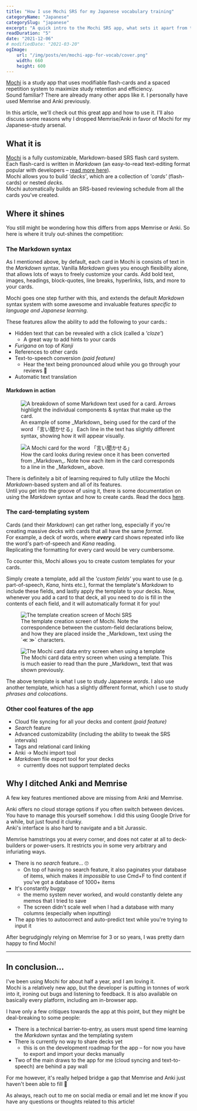 ```yaml
---
title: "How I use Mochi SRS for my Japanese vocabulary training"
categoryName: "Japanese"
categorySlug: "japanese"
excerpt: "A quick intro to the Mochi SRS app, what sets it apart from the competition, and how you can use its features to improve your study"
readDuration: "5"
date: "2021-12-06"
# modifiedDate: "2021-03-20"
ogImage:
    url: "/img/posts/en/mochi-app-for-vocab/cover.png"
    width: 660
    height: 600
---
```


[Mochi](https://mochi.cards/) is a study app that uses modifiable flash-cards and a spaced repetition system to maximize study retention and efficiency.  
Sound familiar? There are already many other apps like it. I personally have used Memrise and Anki previously.

In this article, we'll check out this great app and how to use it. I'll also discuss some reasons why I dropped Memrise/Anki in favor of Mochi for my Japanese-study arsenal.

## What it is

[Mochi](https://mochi.cards/) is a fully customizable, Markdown-based SRS flash card system.  
Each flash-card is written in _Markdown_ (an easy-to-read text-editing format popular with developers – [read more here](https://docs.github.com/en/github/writing-on-github/getting-started-with-writing-and-formatting-on-github/basic-writing-and-formatting-syntax)).  
Mochi allows you to build _'decks'_, which are a collection of _'cards'_ (flash-cards) or nested _decks_.  
Mochi automatically builds an SRS-based reviewing schedule from all the cards you've created.

## Where it shines

You still might be wondering how this differs from apps Memrise or Anki. So here is where it truly out-shines the competition:

### The Markdown syntax

As I mentioned above, by default, each card in Mochi is consists of text in the _Markdown_ syntax. Vanilla _Markdown_ gives you enough flexibility alone, that allows lots of ways to freely customize your cards. Add bold text, images, headings, block-quotes, line breaks, hyperlinks, lists, and more to your cards.

Mochi goes one step further with this, and extends the default _Markdown_ syntax system with some awesome and invaluable features _specific to language and Japanese learning_.

These features allow the ability to add the following to your cards.:

-   Hidden text that can be revealed with a click (called a _'cloze'_)
    -   A great way to add hints to your cards
-   _Furigana_ on top of _Kanji_
-   References to other cards
-   Text-to-speech conversion _(paid feature)_
    -   Hear the text being pronounced aloud while you go through your reviews 🙌
-   Automatic text translation

#### Markdown in action

<figure>
    <img
        src="/img/posts/en/mochi-app-for-vocab/md-example.png"
        alt="A breakdown of some Markdown text used for a card. Arrows highlight the individual components & syntax that make up the card."
    />
    <figcaption>
        An example of some _Markdown_ being used for the card of the word
        「言い聞かせる」 Each line in the text has slightly different syntax,
        showing how it will appear visually.
    </figcaption>
</figure>

<figure>
    <img
        src="/img/posts/en/mochi-app-for-vocab/fin-example.png"
        alt="A Mochi card for the word 「言い聞かせる」"
    />
    <figcaption>
        How the card looks during review once it has been converted from
        _Markdown_. Note how each item in the card corresponds to a line in the
        _Markdown_ above.
    </figcaption>
</figure>

There is definitely a bit of learning required to fully utilize the Mochi _Markdown_-based system and all of its features.  
Until you get into the groove of using it, there is some documentation on using the _Markdown_ syntax and how to create cards. Read the docs [here](https://mochi.cards/docs/).

### The card-templating system

Cards (and their _Markdown_) can get rather long, especially if you're creating massive decks with cards that all have the same _format_.  
For example, a deck of words, where **_every_** card shows repeated info like the word's part-of-speech and _Kana_ reading.  
Replicating the formatting for every card would be very cumbersome.

To counter this, Mochi allows you to create custom templates for your cards.

Simply create a template, add all the _'custom fields'_ you want to use (e.g. part-of-speech, _Kana_, hints etc.), format the template's _Markdown_ to include these fields, and lastly apply the template to your decks. Now, whenever you add a card to that deck, all you need to do is fill in the contents of each field, and it will automatically format it for you!

<figure>
    <img
        src="/img/posts/en/mochi-app-for-vocab/template-creation.png"
        alt="The template creation screen of Mochi SRS"
    />
    <figcaption>
        The template creation screen of Mochi. Note the correspondence between
        the custom-field declarations below, and how they are placed inside the
        _Markdown_ text using the `≪ ≫` characters.
    </figcaption>
</figure>

<figure>
    <img
        src="/img/posts/en/mochi-app-for-vocab/template-entry.png"
        alt="The Mochi card data entry screen when using a template"
    />
    <figcaption>
        The Mochi card data entry screen when using a template. This is much
        easier to read than the pure _Markdown_ text that was shown previously.
    </figcaption>
</figure>

The above template is what I use to study Japanese _words_. I also use another template, which has a slightly different format, which I use to study _phrases and colocations_.

### Other cool features of the app

-   Cloud file syncing for all your decks and content _(paid feature)_
-   _Search_ feature
-   Advanced customizability (including the ability to tweak the SRS intervals)
-   Tags and relational card linking
-   Anki → Mochi import tool
-   _Markdown_ file export tool for your decks
    -   currently does not support templated decks

## Why I ditched Anki and Memrise

A few key features mentioned above are missing from Anki and Memrise.

Anki offers no cloud storage options if you often switch between devices. You have to manage this yourself somehow. I did this using Google Drive for a while, but just found it clunky.  
Anki's interface is also hard to navigate and a bit Jurassic.

Memrise hamstrings you at every corner, and does not cater at all to deck-builders or power-users. It restricts you in some very arbitrary and infuriating ways.

-   There is no _search_ feature... 🙄
    -   On top of having no search feature, it also paginates your database of items, which makes it _impossible_ to use Cmd+F to find content if you've got a database of 1000+ items
-   It's constantly buggy
    -   the memo system never worked, and would constantly delete any memos that I tried to save
    -   The screen didn't scale well when I had a database with many columns (especially when inputting)
-   The app tries to autocorrect and auto-predict text while you're trying to input it

After begrudgingly relying on Memrise for 3 or so years, I was pretty darn happy to find Mochi!

---

## In conclusion...

I've been using Mochi for about half a year, and I am loving it.  
Mochi is a relatively new app, but the developer is putting in tonnes of work into it, ironing out bugs and listening to feedback. It is also available on basically every platform, including am in-browser app.

I have only a few critiques towards the app at this point, but they might be deal-breaking to some people:

-   There is a technical barrier-to-entry, as users must spend time learning the _Markdown_ syntax and the templating system
-   There is currently no way to share decks yet
    -   this is on the development roadmap for the app – for now you have to export and import your decks manually
-   Two of the main draws to the app for me (cloud syncing and text-to-speech) are behind a pay wall

For me however, it's really helped bridge a gap that Memrise and Anki just haven't been able to fill 🙏

As always, reach out to me on social media or email and let me know if you have any questions or thoughts related to this article!
